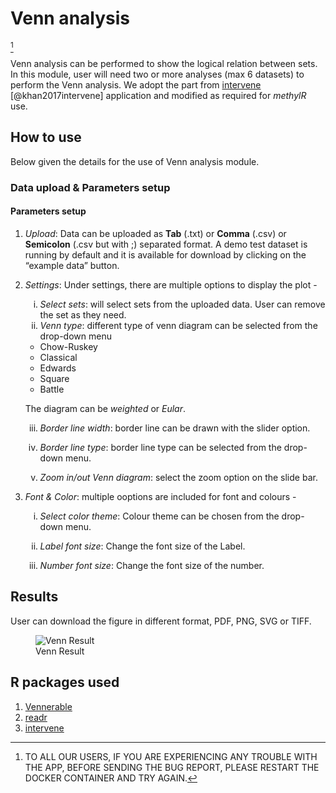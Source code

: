 # Venn analysis {#sec-venn}
^[TO ALL OUR USERS, IF YOU ARE EXPERIENCING ANY TROUBLE WITH THE APP, BEFORE SENDING THE BUG REPORT, PLEASE RESTART THE DOCKER CONTAINER AND TRY AGAIN.]

Venn analysis can be performed to show the logical relation between sets. In this module, user will need two or more analyses (max 6 datasets) to perform the Venn analysis. We adopt the part from [intervene](https://github.com/asntech/intervene) [@khan2017intervene] application and modified as required for *methylR* use.

## How to use
Below given the details for the use of Venn analysis module.

### Data upload & Parameters setup
#### Parameters setup

1. *Upload*: Data can be uploaded as **Tab** (.txt) or **Comma** (.csv) or **Semicolon** (.csv but with ;) separated format. A demo test dataset is running by default and it is available for download by clicking on the "example data" button.

2. *Settings*: Under settings, there are multiple options to display the plot -
    i. *Select sets*: will select sets from the uploaded data. User can remove the set as they need.
    ii. *Venn type*: different type of venn diagram can be selected from the drop-down menu
    - Chow-Ruskey
    - Classical
    - Edwards
    - Square
    - Battle

    The diagram can be *weighted* or *Eular*.

    iii. *Border line width*: border line can be drawn with the slider option.

    iv. *Border line type*: border line type can be selected from the drop-down menu.

    v. *Zoom in/out Venn diagram*: select the zoom option on the slide bar.

3. *Font & Color*: multiple ooptions are included for font and colours -

    i. *Select color theme*: Colour theme can be chosen from the drop-down menu.

    ii. *Label font size*: Change the font size of the Label.

    iii. *Number font size*: Change the font size of the number.

## Results
User can download the figure in different format, PDF, PNG, SVG or TIFF.

![Venn Result](images/Venndiag.png)

## R packages used
1. [Vennerable](https://github.com/js229/Vennerable)
2. [readr](https://cran.r-project.org/web/packages/readr/readr.pdf)
3. [intervene](https://github.com/asntech/intervene)
